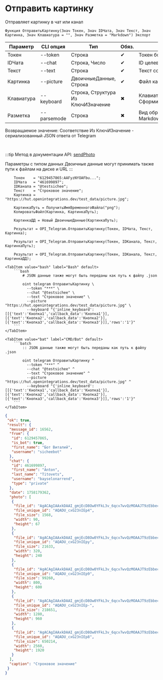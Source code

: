﻿---
sidebar_position: 2
description: Отправить картинку и другие функции для работы с Telegram в Открытом пакете интеграций - бесплатной open-source библиотеке интеграций для 1С:Предприятие 8, OneScript и CLI
keywords: [1C, 1С, 1С:Предприятие, 1С:Предприятие 8.3, API, Интеграция, Сервисы, Обмен, OneScript, CLI, Telegram]
---


# Отправить картинку
 Отправляет картинку в чат или канал



`Функция ОтправитьКартинку(Знач Токен, Знач IDЧата, Знач Текст, Знач Картинка, Знач Клавиатура = "", Знач Разметка = "Markdown") Экспорт`

  | Параметр | CLI опция | Тип | Обяз. | Назначение |
  |-|-|-|-|-|
  | Токен | --token | Строка | &#x2714; | Токен бота |
  | IDЧата | --chat | Строка, Число | &#x2714; | ID целевого чата или IDЧата*IDТемы |
  | Текст | --text | Строка | &#x2714; | Текст сообщения |
  | Картинка | --picture | ДвоичныеДанные, Строка | &#x2714; | Файл картинки |
  | Клавиатура | --keyboard | Строка, Структура Из КлючИЗначение | &#x2716; | Клавиатура. См. СформироватьКлавиатуруПоМассивуКнопок |
  | Разметка | --parsemode | Строка | &#x2716; | Вид обработки текста (HTML, Markdown, MarkdownV2) |

  
  Возвращаемое значение:   Соответствие Из КлючИЗначение - сериализованный JSON ответа от Telegram

<br/>

:::tip
Метод в документации API: [sendPhoto](https://core.telegram.org/bots/api#sendphoto)

Параметры с типом данных Двоичные данные могут принимать также пути к файлам на диске и URL
:::
<br/>


```bsl title="Пример использования для 1С:Предприятие/OneScript"
    Токен    = "6129457865:AAFyzNYOAFbu...";
    IDЧата   = "461699897";
    IDКанала = "@testsichee";
    Текст    = "Строковое значение";
    Картинка = "https://hut.openintegrations.dev/test_data/picture.jpg";

    КартинкаПуть = ПолучитьИмяВременногоФайла("png");
    КопироватьФайл(Картинка, КартинкаПуть);

    КартинкаДД = Новый ДвоичныеДанные(КартинкаПуть);

    Результат = OPI_Telegram.ОтправитьКартинку(Токен, IDЧата, Текст, Картинка);

    Результат = OPI_Telegram.ОтправитьКартинку(Токен, IDКанала, Текст, КартинкаПуть);

    Результат = OPI_Telegram.ОтправитьКартинку(Токен, IDКанала, Текст, КартинкаДД);
```
    

 <Tabs>
  
    <TabItem value="bash" label="Bash" default>
        ```bash
            # JSON данные также могут быть переданы как путь к файлу .json
            
            oint telegram ОтправитьКартинку \
              --token "***" \
              --chat "@testsichee" \
              --text "Строковое значение" \
              --picture "https://hut.openintegrations.dev/test_data/picture.jpg" \
              --keyboard "{'inline_keyboard':[[{'text':'Кнопка1','callback_data':'Кнопка1'}],[{'text':'Кнопка2','callback_data':'Кнопка2'}],[{'text':'Кнопка3','callback_data':'Кнопка3'}]],'rows':'1'}"
        ```
    </TabItem>
  
    <TabItem value="bat" label="CMD/Bat" default>
        ```batch
            :: JSON данные также могут быть переданы как путь к файлу .json
            
            oint telegram ОтправитьКартинку ^
              --token "***" ^
              --chat "@testsichee" ^
              --text "Строковое значение" ^
              --picture "https://hut.openintegrations.dev/test_data/picture.jpg" ^
              --keyboard "{'inline_keyboard':[[{'text':'Кнопка1','callback_data':'Кнопка1'}],[{'text':'Кнопка2','callback_data':'Кнопка2'}],[{'text':'Кнопка3','callback_data':'Кнопка3'}]],'rows':'1'}"
        ```
    </TabItem>
</Tabs>


```json title="Результат"
{
 "ok": true,
 "result": {
  "message_id": 16562,
  "from": {
   "id": 6129457865,
   "is_bot": true,
   "first_name": "Бот Виталий",
   "username": "sicheebot"
  },
  "chat": {
   "id": 461699897,
   "first_name": "Anton",
   "last_name": "Titovets",
   "username": "bayselonarrend",
   "type": "private"
  },
  "date": 1758179362,
  "photo": [
   {
    "file_id": "AgACAgIAAxkDAAI_gmjEcD8Ow0YFkL3v_6qcv7wvQzMOAAJT9zEbbecgSr2tC0vnNP37AQADAgADcwADNgQ",
    "file_unique_id": "AQADU_cxG23nIEp4",
    "file_size": 1568,
    "width": 90,
    "height": 67
   },
   {
    "file_id": "AgACAgIAAxkDAAI_gmjEcD8Ow0YFkL3v_6qcv7wvQzMOAAJT9zEbbecgSr2tC0vnNP37AQADAgADbQADNgQ",
    "file_unique_id": "AQADU_cxG23nIEpy",
    "file_size": 21633,
    "width": 320,
    "height": 240
   },
   {
    "file_id": "AgACAgIAAxkDAAI_gmjEcD8Ow0YFkL3v_6qcv7wvQzMOAAJT9zEbbecgSr2tC0vnNP37AQADAgADeAADNgQ",
    "file_unique_id": "AQADU_cxG23nIEp9",
    "file_size": 99260,
    "width": 800,
    "height": 600
   },
   {
    "file_id": "AgACAgIAAxkDAAI_gmjEcD8Ow0YFkL3v_6qcv7wvQzMOAAJT9zEbbecgSr2tC0vnNP37AQADAgADeQADNgQ",
    "file_unique_id": "AQADU_cxG23nIEp-",
    "file_size": 218651,
    "width": 1280,
    "height": 960
   },
   {
    "file_id": "AgACAgIAAxkDAAI_gmjEcD8Ow0YFkL3v_6qcv7wvQzMOAAJT9zEbbecgSr2tC0vnNP37AQADAgADdwADNgQ",
    "file_unique_id": "AQADU_cxG23nIEp8",
    "file_size": 650214,
    "width": 2560,
    "height": 1920
   }
  ],
  "caption": "Строковое значение"
 }
}
```
